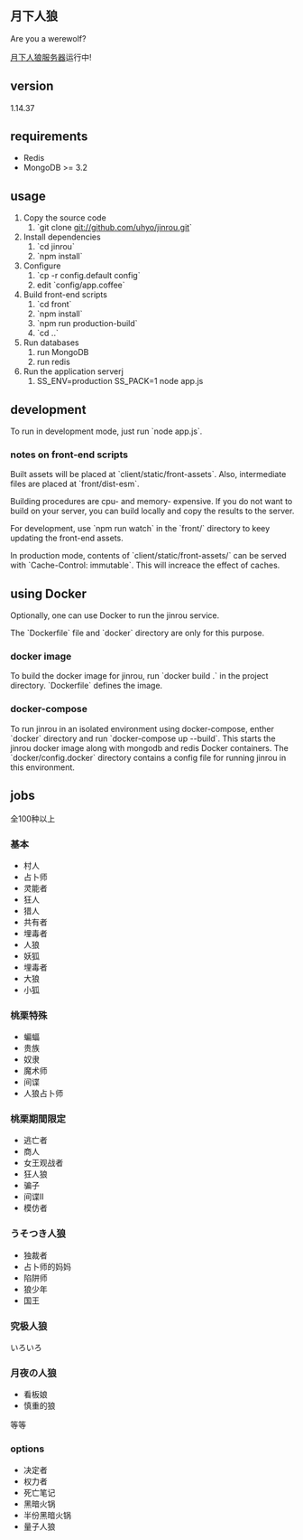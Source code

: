 == 月下人狼 ==
Are you a werewolf?

[https://www.werewolf.com.cn/ 月下人狼服务器]运行中!
== version ==
1.14.37

== requirements ==
* Redis
* MongoDB >= 3.2

== usage ==
# Copy the source code
## `git clone git://github.com/uhyo/jinrou.git`
# Install dependencies
## `cd jinrou`
## `npm install`
# Configure
## `cp -r config.default config`
## edit `config/app.coffee`
# Build front-end scripts
## `cd front`
## `npm install`
## `npm run production-build`
## `cd ..`
# Run databases
## run MongoDB
## run redis
# Run the application serverj
## SS_ENV=production SS_PACK=1 node app.js

== development ==
To run in development mode, just run `node app.js`.

=== notes on front-end scripts ===
Built assets will be placed at `client/static/front-assets`. Also, intermediate files are placed at `front/dist-esm`.

Building procedures are cpu- and memory- expensive. If you do not want to build on your server, you can build locally and copy the results to the server.

For development, use `npm run watch` in the `front/` directory to keey updating the front-end assets.

In production mode, contents of `client/static/front-assets/` can be served with `Cache-Control: immutable`. This will increace the effect of caches.

== using Docker ==
Optionally, one can use Docker to run the jinrou service.

The `Dockerfile` file and `docker` directory are only for this purpose.

=== docker image ===
To build the docker image for jinrou, run `docker build .` in the project directory. `Dockerfile` defines the image.

=== docker-compose ===
To run jinrou in an isolated environment using docker-compose, enther `docker` directory and run `docker-compose up --build`. This starts the jinrou docker image along with mongodb and redis Docker containers. The `docker/config.docker` directory contains a config file for running jinrou in this environment.

== jobs ==
全100种以上

=== 基本 ===
* 村人
* 占卜师
* 灵能者
* 狂人
* 猎人
* 共有者
* 埋毒者
* 人狼
* 妖狐
* 埋毒者
* 大狼
* 小狐
=== 桃栗特殊 ===
* 蝙蝠
* 贵族
* 奴隶
* 魔术师
* 间谍
* 人狼占卜师
=== 桃栗期間限定 ===
* 逃亡者
* 商人
* 女王观战者
* 狂人狼
* 骗子
* 间谍Ⅱ
* 模仿者
=== うそつき人狼 ===
* 独裁者
* 占卜师的妈妈
* 陷阱师
* 狼少年
* 国王
=== 究极人狼 ===
いろいろ
=== 月夜の人狼 ===
* 看板娘
* 慎重的狼

等等

=== options ===
* 决定者
* 权力者
* 死亡笔记
* 黑暗火锅
* 半份黑暗火锅
* 量子人狼



